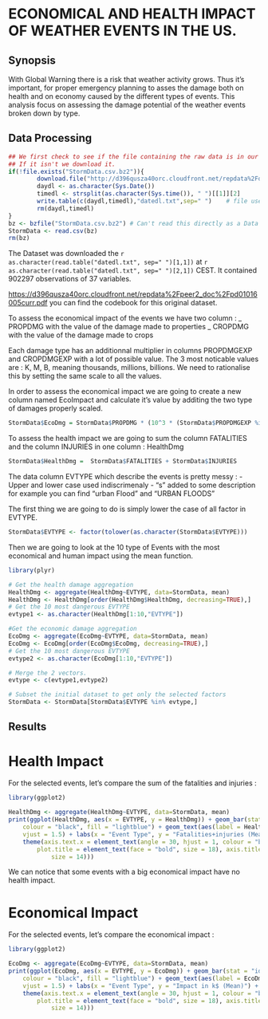 ECONOMICAL AND HEALTH IMPACT OF WEATHER EVENTS IN THE US. 
========================================================

## Synopsis

With Global Warning there is a risk that weather activity grows. Thus it's important, for proper emergency planning to asses the damage both on health and on economy caused by the different types of events. This analysis focus on assessing the damage potential of the weather events broken down by type.

## Data Processing

```r

## We first check to see if the file containing the raw data is in our working directory
## If it isn't we download it.
if(!file.exists("StormData.csv.bz2")){
        download.file("http://d396qusza40orc.cloudfront.net/repdata%2Fdata%2FStormData.csv.bz2", destfile="StormData.csv.bz2", method="auto")
        daydl <- as.character(Sys.Date()) 
        timedl <- strsplit(as.character(Sys.time()), " ")[[1]][2]
        write.table(c(daydl,timedl),"datedl.txt",sep=" ")    # file used to save the date of the DL
        rm(daydl,timedl)
} 
bz <- bzfile("StormData.csv.bz2") # Can't read this directly as a Data Table... Snif.
StormData <- read.csv(bz)
rm(bz) 

```

The Dataset was downloaded the `r as.character(read.table("datedl.txt", sep=" ")[1,1])` at `r as.character(read.table("datedl.txt", sep=" ")[2,1])` CEST. It contained  902297 observations of 37 variables.

[https://d396qusza40orc.cloudfront.net/repdata%2Fpeer2_doc%2Fpd01016005curr.pdf](Here) you can find the codebook for this original dataset.

To assess the economical impact of the events we have two column :
_ PROPDMG with the value of the damage made to properties
_ CROPDMG with the value of the damage made to crops

Each damage type has an additionnal multiplier in columns PROPDMGEXP and CROPDMGEXP with a lot of possible value. The 3 most noticable values are : K, M, B, meaning thousands, millions, billions. We need to rationalise this by setting the same scale to all the values.  

In order to assess the economical impact we are going to create a new column named EcoImpact and calculate it's value by additing the two type of damages properly scaled.

```r

StormData$EcoDmg = StormData$PROPDMG * (10^3 * (StormData$PROPDMGEXP %in% "M") + 10^6 * (StormData$PROPDMGEXP %in% "B")) + StormData$CROPDMG * (10^3 * (StormData$CROPDMGEXP %in% "M") + 10^6 * (StormData$CROPDMGEXP %in% "M"))


```

To assess the health impact we are going to sum the column FATALITIES and the column INJURIES in one column : HealthDmg

```r

StormData$HealthDmg =  StormData$FATALITIES + StormData$INJURIES

```



The data column EVTYPE which describe the events is pretty messy :
- Upper and lower case used indiscrimenaly
- "s" added to some description for example you can find "urban Flood" and "URBAN FLOODS"

The first thing we are going to do is simply lower the case of all factor in EVTYPE.
```r

StormData$EVTYPE <- factor(tolower(as.character(StormData$EVTYPE)))

```

Then we are going to look at the 10 type of Events with the most economical and human impact using the mean function.

```r
library(plyr)

# Get the health damage aggregation
HealthDmg <- aggregate(HealthDmg~EVTYPE, data=StormData, mean)
HealthDmg <- HealthDmg[order(HealthDmg$HealthDmg, decreasing=TRUE),]
# Get the 10 most dangerous EVTYPE
evtype1 <- as.character(HealthDmg[1:10,"EVTYPE"])

#Get the economic damage aggregation
EcoDmg <- aggregate(EcoDmg~EVTYPE, data=StormData, mean)
EcoDmg <- EcoDmg[order(EcoDmg$EcoDmg, decreasing=TRUE),]
# Get the 10 most dangerous EVTYPE
evtype2 <- as.character(EcoDmg[1:10,"EVTYPE"])

# Merge the 2 vectors.
evtype <- c(evtype1,evtype2)

# Subset the initial dataset to get only the selected factors
StormData <- StormData[StormData$EVTYPE %in% evtype,]

```


## Results

# Health Impact

For the selected events, let's compare the sum of the fatalities and injuries :

```r
library(ggplot2)

HealthDmg <- aggregate(HealthDmg~EVTYPE, data=StormData, mean)
print(ggplot(HealthDmg, aes(x = EVTYPE, y = HealthDmg)) + geom_bar(stat = "identity", 
    colour = "black", fill = "lightblue") + geom_text(aes(label = HealthDmg), 
    vjust = 1.5) + labs(x = "Event Type", y = "Fatalities+injuries (Mean)") + ggtitle("Fatalities & injuries by Event Type") + 
    theme(axis.text.x = element_text(angle = 30, hjust = 1, colour = "black"), 
        plot.title = element_text(face = "bold", size = 18), axis.title = element_text(face = "bold", 
            size = 14)))


```

We can notice that some events with a big economical impact have no health impact.

# Economical Impact

For the selected events, let's compare the economical impact :

```r
library(ggplot2)

EcoDmg <- aggregate(EcoDmg~EVTYPE, data=StormData, mean)
print(ggplot(EcoDmg, aes(x = EVTYPE, y = EcoDmg)) + geom_bar(stat = "identity", 
    colour = "black", fill = "lightblue") + geom_text(aes(label = EcoDmg), 
    vjust = 1.5) + labs(x = "Event Type", y = "Impact in k$ (Mean)") + ggtitle("Economical Impact by Event Type") + 
    theme(axis.text.x = element_text(angle = 30, hjust = 1, colour = "black"), 
        plot.title = element_text(face = "bold", size = 18), axis.title = element_text(face = "bold", 
            size = 14)))


```




